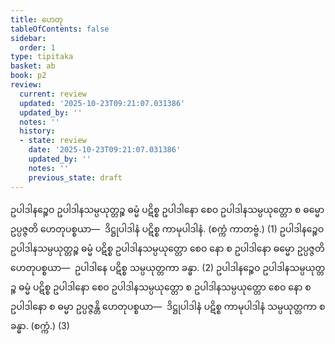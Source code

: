```yaml
---
title: ဟေတု
tableOfContents: false
sidebar:
  order: 1
type: tipitaka
basket: ab
book: p2
review:
  current: review
  updated: '2025-10-23T09:21:07.031386'
  updated_by: ''
  notes: ''
  history:
  - state: review
    date: '2025-10-23T09:21:07.031386'
    updated_by: ''
    notes: ''
    previous_state: draft
---
```



<ReviewStatus review={frontmatter.review} showDetails={true} />

<HypothesisAnnotation frontmatter={frontmatter} />

<DynamicBreadcrumb />

<Division number="101" book="p2" e="ch" v="38" p="407">

<Paragraph number="3777" book="p2">
ဥပါဒါနဉ္စေဝ ဥပါဒါနသမ္ပယုတ္တဉ္စ ဓမ္မံ ပဋိစ္စ ဥပါဒါနော စေဝ ဥပါဒါနသမ္ပယုတ္တော စ ဓမ္မော ဥပ္ပဇ္ဇတိ ဟေတုပစ္စယာ—  ဒိဋ္ဌုပါဒါနံ ပဋိစ္စ ကာမုပါဒါနံ. (စက္ကံ ကာတဗ္ဗံ.) (1)
</Paragraph>

<Paragraph number="3778" book="p2">
ဥပါဒါနဉ္စေဝ ဥပါဒါနသမ္ပယုတ္တဉ္စ ဓမ္မံ ပဋိစ္စ ဥပါဒါနသမ္ပယုတ္တော စေဝ နော စ ဥပါဒါနော ဓမ္မော ဥပ္ပဇ္ဇတိ ဟေတုပစ္စယာ—  ဥပါဒါနေ ပဋိစ္စ သမ္ပယုတ္တကာ ခန္ဓာ. (2)
</Paragraph>

<Paragraph number="3779" book="p2">
ဥပါဒါနဉ္စေဝ ဥပါဒါနသမ္ပယုတ္တဉ္စ ဓမ္မံ ပဋိစ္စ ဥပါဒါနော စေဝ ဥပါဒါနသမ္ပယုတ္တော စ ဥပါဒါနသမ္ပယုတ္တော စေဝ နော စ ဥပါဒါနော စ ဓမ္မာ ဥပ္ပဇ္ဇန္တိ ဟေတုပစ္စယာ—  ဒိဋ္ဌုပါဒါနံ ပဋိစ္စ ကာမုပါဒါနံ သမ္ပယုတ္တကာ စ ခန္ဓာ. (စက္ကံ.) (3)
</Paragraph>
</Division>